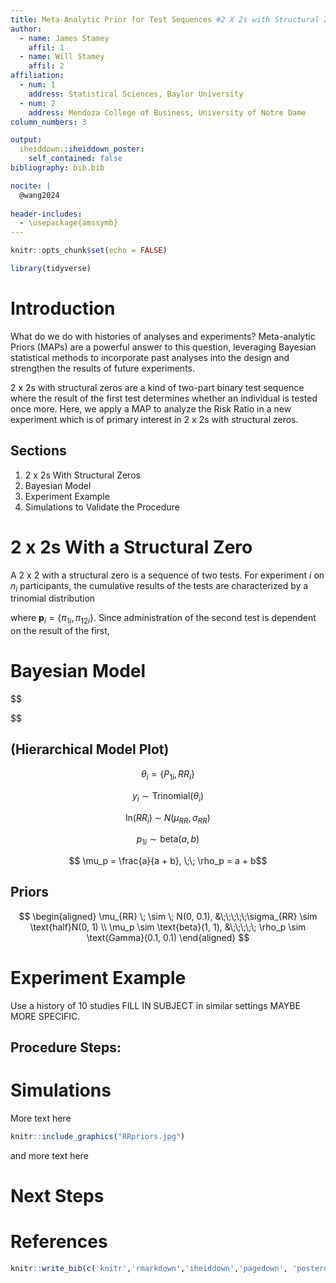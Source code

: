 ```yaml
---
title: Meta-Analytic Prior for Test Sequences #2 X 2s with Structural Zeros
author:
  - name: James Stamey
    affil: 1
  - name: Will Stamey
    affil: 2
affiliation:
  - num: 1
    address: Statistical Sciences, Baylor University
  - num: 2
    address: Mendoza College of Business, University of Notre Dame
column_numbers: 3

output: 
  iheiddown::iheiddown_poster:
    self_contained: false
bibliography: bib.bib

nocite: |
  @wang2024
  
header-includes:
  - \usepackage{amssymb}
---
```


```r
knitr::opts_chunk$set(echo = FALSE)
```

```r
library(tidyverse)
```

# Introduction

What do we do with histories of analyses and experiments? Meta-analytic Priors (MAPs) are a powerful answer to this question, leveraging Bayesian statistical methods to incorporate past analyses into the design and strengthen the results of future experiments. 

2 x 2s with structural zeros are a kind of two-part binary test sequence where the result of the first test determines whether an individual is tested once more. Here, we apply a MAP to analyze the Risk Ratio in a new experiment which is of primary interest in 2 x 2s with structural zeros. 

## Sections

1. 2 x 2s With Structural Zeros
2. Bayesian Model
3. Experiment Example
4. Simulations to Validate the Procedure

# 2 x 2s With a Structural Zero

A 2 x 2 with a structural zero is a sequence of two tests. For experiment $i$ on $n_i$ participants, the cumulative results of the tests are characterized by a trinomial distribution

\begin{equation}
    z_i \sim \text{trinomial}(n_i, \mathbf{p}_i)
    \label{eq:trinom}
\end{equation}

where $\mathbf{p}_i = \{\pi_{1i}, \pi_{12i}\}$. Since administration of the second test is dependent on the result of the first, 

# Bayesian Model 
$$
\begin{aligned} 
  y_{11}, y_{12}, y_{22} \; \sim \; &\text{Trinomial}(n, p_{11}, p_{12}, p_{22}) \\
  \\
  p_{1} = p_{11} &\; + \; p_{12}, \;\;\;  RR = \frac{p_{11}}{p_1^2}
  
\end{aligned}
$$


## (Hierarchical Model Plot)

$$ \theta_i = \{P_{1i}, RR_i\}$$

$$y_i \sim \text{Trinomial}(\theta_i)$$

$$ \text{ln}(RR_i) \; \sim \; N(\mu_{RR}, \sigma_{RR}) $$

$$ p_{1i} \sim \text{beta}(a, b) $$

$$ \mu_p = \frac{a}{a + b}, \;\; \rho_p = a + b$$

## Priors
$$
\begin{aligned}
  \mu_{RR} \; \sim \; N(0, 0.1), &\;\;\;\;\;\sigma_{RR} \sim \text{half}N(0, 1) \\ 
  \mu_p \sim \text{beta}(1, 1), &\;\;\;\;\; \rho_p \sim \text{Gamma}(0.1, 0.1)
\end{aligned}
$$

# Experiment Example 

Use a history of 10 studies FILL IN SUBJECT in similar settings MAYBE MORE SPECIFIC.  




## Procedure Steps: 



# Simulations
More text here
```r
knitr::include_graphics("RRpriors.jpg")
```

and more text here


# Next Steps



# References

```r
knitr::write_bib(c('knitr','rmarkdown','iheiddown','pagedown', 'posterdown'), 'bib. bib')
```
